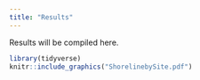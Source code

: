 ```yaml
---
title: "Results"
---
```


Results will be compiled here.

```r
library(tidyverse)
knitr::include_graphics("ShorelinebySite.pdf")
```